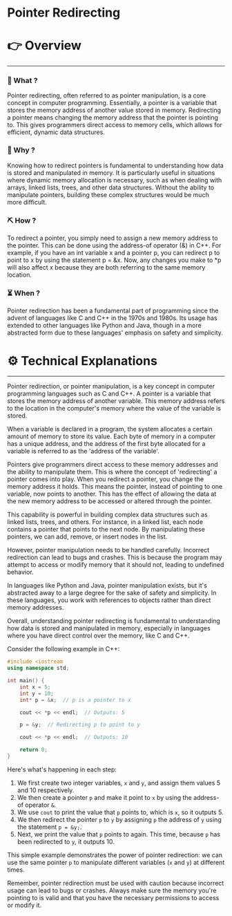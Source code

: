 # Pointer Redirecting


# 👉 Overview

---

### 👀 What ?

Pointer redirecting, often referred to as pointer manipulation, is a core concept in computer programming. Essentially, a pointer is a variable that stores the memory address of another value stored in memory. Redirecting a pointer means changing the memory address that the pointer is pointing to. This gives programmers direct access to memory cells, which allows for efficient, dynamic data structures.


### 🧐 Why ?

Knowing how to redirect pointers is fundamental to understanding how data is stored and manipulated in memory. It is particularly useful in situations where dynamic memory allocation is necessary, such as when dealing with arrays, linked lists, trees, and other data structures. Without the ability to manipulate pointers, building these complex structures would be much more difficult.


### ⛏️ How ?

To redirect a pointer, you simply need to assign a new memory address to the pointer. This can be done using the address-of operator (&) in C++. For example, if you have an int variable x and a pointer p, you can redirect p to point to x by using the statement p = &x. Now, any changes you make to *p will also affect x because they are both referring to the same memory location.


### ⏳ When ?

Pointer redirection has been a fundamental part of programming since the advent of languages like C and C++ in the 1970s and 1980s. Its usage has extended to other languages like Python and Java, though in a more abstracted form due to these languages' emphasis on safety and simplicity.


# ⚙️ Technical Explanations

---

Pointer redirection, or pointer manipulation, is a key concept in computer programming languages such as C and C++. A pointer is a variable that stores the memory address of another variable. This memory address refers to the location in the computer's memory where the value of the variable is stored.

When a variable is declared in a program, the system allocates a certain amount of memory to store its value. Each byte of memory in a computer has a unique address, and the address of the first byte allocated for a variable is referred to as the 'address of the variable'.

Pointers give programmers direct access to these memory addresses and the ability to manipulate them. This is where the concept of 'redirecting' a pointer comes into play. When you redirect a pointer, you change the memory address it holds. This means the pointer, instead of pointing to one variable, now points to another. This has the effect of allowing the data at the new memory address to be accessed or altered through the pointer.

This capability is powerful in building complex data structures such as linked lists, trees, and others. For instance, in a linked list, each node contains a pointer that points to the next node. By manipulating these pointers, we can add, remove, or insert nodes in the list.

However, pointer manipulation needs to be handled carefully. Incorrect redirection can lead to bugs and crashes. This is because the program may attempt to access or modify memory that it should not, leading to undefined behavior.

In languages like Python and Java, pointer manipulation exists, but it's abstracted away to a large degree for the sake of safety and simplicity. In these languages, you work with references to objects rather than direct memory addresses.

Overall, understanding pointer redirecting is fundamental to understanding how data is stored and manipulated in memory, especially in languages where you have direct control over the memory, like C and C++.

Consider the following example in C++:

```cpp
#include <iostream
using namespace std;

int main() {
    int x = 5;
    int y = 10;
    int* p = &x;  // p is a pointer to x

    cout << *p << endl;  // Outputs: 5

    p = &y;  // Redirecting p to point to y

    cout << *p << endl;  // Outputs: 10

    return 0;
}

```

Here's what's happening in each step:

1. We first create two integer variables, `x` and `y`, and assign them values 5 and 10 respectively.
2. We then create a pointer `p` and make it point to `x` by using the address-of operator `&`.
3. We use `cout` to print the value that `p` points to, which is `x`, so it outputs 5.
4. We then redirect the pointer `p` to `y` by assigning `p` the address of `y` using the statement `p = &y;`.
5. Next, we print the value that `p` points to again. This time, because `p` has been redirected to `y`, it outputs 10.

This simple example demonstrates the power of pointer redirection: we can use the same pointer `p` to manipulate different variables (`x` and `y`) at different times.

Remember, pointer redirection must be used with caution because incorrect usage can lead to bugs or crashes. Always make sure the memory you're pointing to is valid and that you have the necessary permissions to access or modify it.
